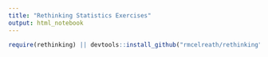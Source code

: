 ```yaml
---
title: "Rethinking Statistics Exercises"
output: html_notebook
---
```


```r
require(rethinking) || devtools::install_github("rmcelreath/rethinking")
```
